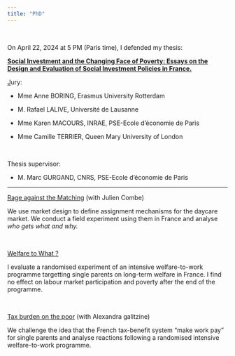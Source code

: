```yaml
---
title: "PhD"
---
```


 

On April 22, 2024 at 5 PM (Paris time), I defended my thesis:

[**Social Investment and the Changing Face of Poverty: Essays on the Design and Evaluation of Social Investment Policies in France.**]{.underline}

[J]{.underline}ury:

-   Mme Anne BORING, Erasmus University Rotterdam

-   M. Rafael LALIVE, Université de Lausanne

-   Mme Karen MACOURS, INRAE, PSE-Ecole d’économie de Paris

-   Mme Camille TERRIER, Queen Mary University of London

 

Thesis supervisor:

-   M. Marc GURGAND, CNRS, PSE-Ecole d’économie de Paris

------------------------------------------------------------------------

[Rage against the Matching](https://www.dropbox.com/scl/fi/7r9c1lglfu04naqnbad4c/CombeHeim2024.pdf?rlkey=44rkwhus5nwj9kjq0gn0l4w9b&dl=0 "Rage against the Matching: Fairness and inequalities in a market design experiment in France") (with Julien Combe)

We use market design to define assignment mechanisms for the daycare market. We conduct a field experiment using them in France and analyse *who gets what and why.*

 

[Welfare to What ?](https://www.dropbox.com/scl/fi/8jmyo6vvo4sk8o2ru09tw/Heim2024.pdf?rlkey=3cq7y8o84npws5cmdm2pgfsbx&dl=0 "Welfare to what ? Experimental evaluation of an activation programme for single mothers in poverty in France")

I evaluate a randomised experiment of an intensive welfare-to-work programme targetting single parents on long-term welfare in France. I find no effect on labour market participation and poverty after the end of the programme.

 

[Tax burden on the poor](https://www.dropbox.com/scl/fi/xdhov425ez5n1jcxl053r/GalitzineHeim2024.pdf?rlkey=pdun971icjt4biq7ikwrm2ji1&dl=0 "Tax burden on the poor: Single mothers’ optimisation behaviours following an experimental activation programme in France") (with Alexandra galitzine)

We challenge the idea that the French tax-benefit system "make work pay" for single parents and analyse reactions following a randomised intensive welfare-to-work programme.

 
